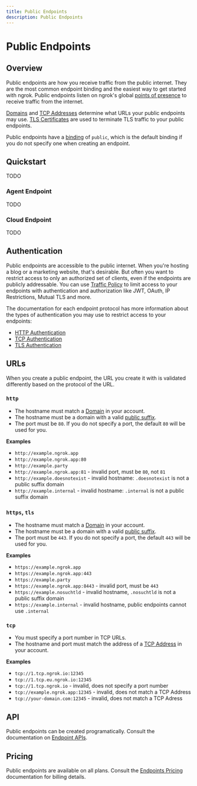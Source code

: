 ```yaml
---
title: Public Endpoints
description: Public Endpoints
---
```


# Public Endpoints

## Overview

Public endpoints are how you receive traffic from the public internet. They are
the most common endpoint binding and the easiest way to get started with ngrok.
Public endpoints listen on ngrok's global [points of
presence](/universal-gateway/network/points-of-presence/) to receive traffic
from the internet.

[Domains](/universal-gateway/domains/) and [TCP
Addresses](/universal-gateway/tcp-addresses/) determine what URLs your public
endpoints may use. [TLS Certificates](/universal-gateway/tcp-addresses/) are
used to terminate TLS traffic to your public endpoints.

Public endpoints have a
[binding](/universal-gateway/endpoints/#binding) of `public`, which is
the default binding if you do not specify one when creating an endpoint.

## Quickstart

TODO

### Agent Endpoint

TODO

### Cloud Endpoint

TODO

## Authentication

Public endpoints are accessible to the public internet. When you're hosting a
blog or a marketing website, that's desirable. But often you want to restrict
access to only an authorized set of clients, even if the endpoints are publicly
addressable. You can use [Traffic Policy](/traffic-policy) to limit access to
your endpoints with authentication and authorization like JWT, OAuth, IP
Restrictions, Mutual TLS and more.

The documentation for each endpoint protocol has more information about the
types of authentication you may use to restrict access to your endpoints:

- [HTTP Authentication](/universal-gateway/http/#authentication)
- [TCP Authentication](/universal-gateway/tcp/#authentication)
- [TLS Authentication](/universal-gateway/tls/#authentication)

## URLs

When you create a public endpoint, the URL you create it with is validated
differently based on the protocol of the URL.

### `http`

- The hostname must match a [Domain](/universal-gateway/domains/) in your account.
- The hostname must be a domain with a valid [public suffix](https://publicsuffix.org/).
- The port must be `80`. If you do not specify a port, the default `80` will be used for you.

**Examples**

- `http://example.ngrok.app`
- `http://example.ngrok.app:80`
- `http://example.party`
- `http://example.ngrok.app:81` - invalid port, must be `80`, not `81`
- `http://example.doesnotexist` - invalid hostname: `.doesnotexist` is not a public suffix domain
- `http://example.internal` - invalid hostname: `.internal` is not a public suffix domain

### `https`, `tls`

- The hostname must match a [Domain](/universal-gateway/domains/) in your account.
- The hostname must be a domain with a valid [public suffix](https://publicsuffix.org/).
- The port must be `443`. If you do not specify a port, the default `443` will be used for you.

**Examples**

- `https://example.ngrok.app`
- `https://example.ngrok.app:443`
- `https://example.party`
- `https://example.ngrok.app:8443` - invalid port, must be `443`
- `https://example.nosuchtld` - invalid hostname, `.nosuchtld` is not a public suffix domain
- `https://example.internal` - invalid hostname, public endpoints cannot use `.internal`

### `tcp`

- You must specify a port number in TCP URLs.
- The hostname and port must match the address of a [TCP
  Address](/universal-gateway/tcp-addresses) in your account.

**Examples**

- `tcp://1.tcp.ngrok.io:12345`
- `tcp://1.tcp.eu.ngrok.io:12345`
- `tcp://1.tcp.ngrok.io` - invalid, does not specify a port number
- `tcp://example.ngrok.app:12345` - invalid, does not match a TCP Address
- `tcp://your-domain.com:12345` - invalid, does not match a TCP Adress

## API

Public endpoints can be created programatically. Consult the documentation on
[Endpoint APIs](/endpoints/#api).

## Pricing

Public endpoints are available on all plans. Consult the [Endpoints
Pricing](/universal-gateway/endpoints/#pricing) documentation for
billing details.
